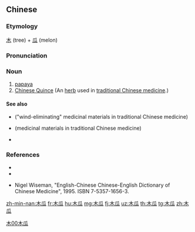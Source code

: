 ==Chinese==
{{zh-forms}}

===Etymology===
[[木]] (tree) + [[瓜]] (melon)

===Pronunciation===
{{zh-pron
|m=mùguā
|c=muk6 gwaa1
|mn=qz,xm,zz:bo̍k-koa/tw:bo̍k-koe
|cat=n
}}

===Noun===
{{zh-noun}}

# [[papaya]]
# [[w:Pseudocydonia|Chinese Quince]] (An [[herb]] used in [[traditional Chinese medicine]].)

====See also====
* {{zh-l|祛风药}} ("wind-eliminating" medicinal materials in traditional Chinese medicine)
* {{zh-l|药材}} (medicinal materials in traditional Chinese medicine)
* {{zh-l|泡泡}}

===References===
* {{pedialite|番木瓜|lang=zh}}
* {{pedialite|papaya}}

* Nigel Wiseman, "English-Chinese Chinese-English Dictionary of Chinese Medicine", 1995. ISBN 7-5357-1656-3.

[[Category:zh:Fruits|木00木瓜]]

[[zh-min-nan:木瓜]]
[[fr:木瓜]]
[[hu:木瓜]]
[[mg:木瓜]]
[[fj:木瓜]]
[[uz:木瓜]]
[[th:木瓜]]
[[tg:木瓜]]
[[zh:木瓜]]